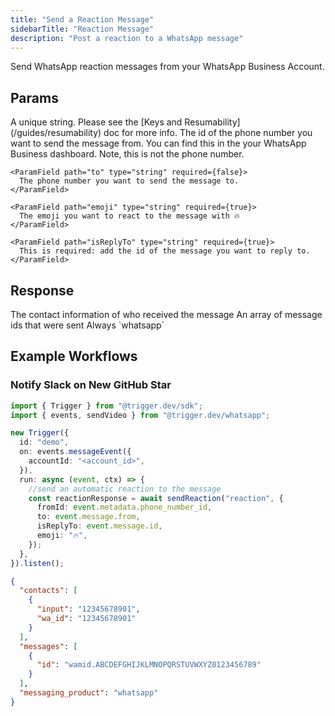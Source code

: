 ```yaml
---
title: "Send a Reaction Message"
sidebarTitle: "Reaction Message"
description: "Post a reaction to a WhatsApp message"
---
```


Send WhatsApp reaction messages from your WhatsApp Business Account.

## Params

<ParamField path="key" type="string" required={true}>
  A unique string. Please see the [Keys and Resumability](/guides/resumability)
  doc for more info.
</ParamField>

<ParamField path="message" type="object" required={true}>
  <Expandable title="properties" defaultOpen={true}>
    <ParamField path="fromId" type="string" required={false}>
      The id of the phone number you want to send the message from. You can find this in the your WhatsApp Business dashboard. Note, this is not the phone number.
    </ParamField>

    <ParamField path="to" type="string" required={false}>
      The phone number you want to send the message to.
    </ParamField>

    <ParamField path="emoji" type="string" required={true}>
      The emoji you want to react to the message with 🔥
    </ParamField>

    <ParamField path="isReplyTo" type="string" required={true}>
      This is required: add the id of the message you want to reply to.
    </ParamField>

  </Expandable>
</ParamField>

## Response

<ResponseField name="contacts" type="object">
  The contact information of who received the message
</ResponseField>

<ResponseField name="messages" type="object">
  An array of message ids that were sent
</ResponseField>

<ResponseField name="messaging_product" type="string">
  Always `whatsapp`
</ResponseField>

## Example Workflows

### Notify Slack on New GitHub Star

<CodeGroup>

```typescript Automated reply to WhatsApp messages
import { Trigger } from "@trigger.dev/sdk";
import { events, sendVideo } from "@trigger.dev/whatsapp";

new Trigger({
  id: "demo",
  on: events.messageEvent({
    accountId: "<account_id>",
  }),
  run: async (event, ctx) => {
    //send an automatic reaction to the message
    const reactionResponse = await sendReaction("reaction", {
      fromId: event.metadata.phone_number_id,
      to: event.message.from,
      isReplyTo: event.message.id,
      emoji: "🔥",
    });
  },
}).listen();
```

```json Example response
{
  "contacts": [
    {
      "input": "12345678901",
      "wa_id": "12345678901"
    }
  ],
  "messages": [
    {
      "id": "wamid.ABCDEFGHIJKLMNOPQRSTUVWXYZ0123456789"
    }
  ],
  "messaging_product": "whatsapp"
}
```

</CodeGroup>
